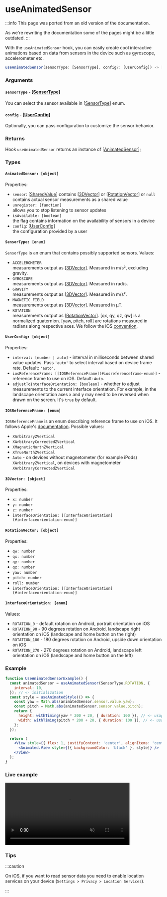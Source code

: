 # useAnimatedSensor

:::info
This page was ported from an old version of the documentation.

As we're rewriting the documentation some of the pages might be a little outdated.
:::

With the `useAnimatedSensor` hook, you can easily create cool interactive animations based on data from sensors in the device such as gyroscope, accelerometer etc.

```js
useAnimatedSensor(sensorType: [SensorType], config?: [UserConfig]) -> [AnimatedSensor]
```

### Arguments

#### `sensorType` - [[SensorType](#sensortype-enum)]

You can select the sensor available in [[SensorType](#sensortype-enum)] enum.

#### `config` - [[UserConfig](#userconfig-object)]

Optionally, you can pass configuration to customize the sensor behavior.

### Returns

Hook `useAnimatedSensor` returns an instance of [[AnimatedSensor](#animatedsensor-object)];

### Types

#### `AnimatedSensor: [object]`

Properties:

- `sensor`: [[SharedValue](/docs/core/useSharedValue)] contains [[3DVector](#3dvector-object)] or [[RotationVector](#rotationvector-object)] or `null`  
  contains actual sensor measurements as a shared value
- `unregister: [function]`  
  allows you to stop listening to sensor updates
- `isAvailable: [boolean]`  
  the flag contains information on the availability of sensors in a device
- `config`: [[UserConfig](#userconfig-object)]  
  the configuration provided by a user

#### `SensorType: [enum]`

`SensorType` is an enum that contains possibly supported sensors.
Values:

- `ACCELEROMETER`  
  measurements output as [[3DVector](#3dvector-object)]. Measured in m/s², excluding gravity.
- `GYROSCOPE`  
  measurements output as [[3DVector](#3dvector-object)]. Measured in rad/s.
- `GRAVITY`  
  measurements output as [[3DVector](#3dvector-object)]. Measured in m/s².
- `MAGNETIC_FIELD`  
  measurements output as [[3DVector](#3dvector-object)]. Measured in μT.
- `ROTATION`  
  measurements output as [[RotationVector](#rotationvector-object)]. [qx, qy, qz, qw] is a normalized quaternion. [yaw, pitch, roll] are rotations measured in radians along respective axes. We follow the iOS [convention](https://developer.apple.com/documentation/coremotion/getting_processed_device-motion_data).

#### `UserConfig: [object]`

Properties:

- `interval: [number | auto]` - interval in milliseconds between shared value updates. Pass `'auto'` to select interval based on device frame rate. Default: `'auto'`.
- `iosReferenceFrame: [[IOSReferenceFrame](#iosreferenceframe-enum)]` - reference frame to use on iOS. Default: `Auto`.
- `adjustToInterfaceOrientation: [boolean]` - whether to adjust measurements to the current interface orientation. For example, in the landscape orientation axes x and y may need to be reversed when drawn on the screen. It's `true` by default.

#### `IOSReferenceFrame: [enum]`

`IOSReferenceFrame` is an enum describing reference frame to use on iOS. It follows Apple's [documentation](https://developer.apple.com/documentation/coremotion/cmattitudereferenceframe). Possible values:

- `XArbitraryZVertical`
- `XArbitraryCorrectedZVertical`
- `XMagneticNorthZVertical`
- `XTrueNorthZVertical`
- `Auto` - on devices without magnetometer (for example iPods) `XArbitraryZVertical`, on devices with magnetometer `XArbitraryCorrectedZVertical`

#### `3DVector: [object]`

Properties:

- `x: number`
- `y: number`
- `z: number`
- `interfaceOrientation: [[InterfaceOrientation](#interfaceorientation-enum)]`

#### `RotationVector: [object]`

Properties:

- `qw: number`
- `qx: number`
- `qy: number`
- `qz: number`
- `yaw: number`
- `pitch: number`
- `roll: number`
- `interfaceOrientation: [[InterfaceOrientation](#interfaceorientation-enum)]`

#### `InterfaceOrientation: [enum]`

Values:

- `ROTATION_0` - default rotation on Android, portrait orientation on iOS
- `ROTATION_90` - 90 degrees rotation on Android, landscape right orientation on iOS (landscape and home button on the right)
- `ROTATION_180` - 180 degrees rotation on Android, upside down orientation on iOS
- `ROTATION_270` - 270 degrees rotation on Android, landscape left orientation on iOS (landscape and home button on the left)

### Example

```jsx
function UseAnimatedSensorExample() {
  const animatedSensor = useAnimatedSensor(SensorType.ROTATION, {
    interval: 10,
  }); // <- initialization
  const style = useAnimatedStyle(() => {
    const yaw = Math.abs(animatedSensor.sensor.value.yaw);
    const pitch = Math.abs(animatedSensor.sensor.value.pitch);
    return {
      height: withTiming(yaw * 200 + 20, { duration: 100 }), // <- usage
      width: withTiming(pitch * 200 + 20, { duration: 100 }), // <- usage
    };
  });

  return (
    <View style={{ flex: 1, justifyContent: 'center', alignItems: 'center' }}>
      <Animated.View style={[{ backgroundColor: 'black' }, style]} />
    </View>
  );
}
```

### Live example

<video
  src="https://user-images.githubusercontent.com/36106620/158634922-eaad656e-c837-44d5-8d51-8e7fa27c5a16.mp4"
  controls="controls"
  muted="muted"
  width="400"></video>

### Tips

:::caution

On iOS, if you want to read sensor data you need to enable location services on your device (`Settings > Privacy > Location Services`).

:::

